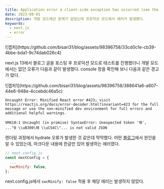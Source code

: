 ```yaml
---
title: Application error a client-side exception has occurred (see the browser console for more information) 에러 해결하기
date: 2023-08-01
description: 개발 모드에선 문제가 없었는데 프로덕션 모드에서 에러가 발생했다.
keywords:
  - next.js
  - error
---
```


<div className="post_img">
  ![캡처](https://github.com/bisari31/blog/assets/98396758/33cd0c1e-cb39-4bbe-bda1-9c74dab026c4)
</div>

next.js 13에서 블로그 글을 포스팅 후 프로덕션 모드로 테스트를 진행했더니 개발 모드에서는 없던 오류가 다음과 같이 발생했다. console 창을 확인해 보니 다음과 같은 경고가 떴다.

<div className="post_img">
  ![캡처1](https://github.com/bisari31/blog/assets/98396758/388641a6-a607-44e6-948e-4ccebdc46a5c)
</div>

`Uncaught Error: Minified React error #423; visit https://reactjs.org/docs/error-decoder.html?invariant=423 for the full message or use the non-minified dev environment for full errors and additional helpful warnings.`

`VM418:1 Uncaught (in promise) SyntaxError: Unexpected token '해', ..."0 \\uB300\해 \\uC54C\"... is not valid JSON`

렌더링 과정에서 hydrate 오류가 발생한 것 같은데 막막했다. 어떤 <a href="https://yiyb-blog.vercel.app/posts/nextjs-contentlayer-blog" target="_blank">블로그</a>에서 원인을 알 수 있었는데, 마크다운 내용에 한글만 있어 발생하는 에러였다.

```js {4}
// next.config.js
const nextConfig = {
  ...
  swcMinify: false,
};
```

next.config.js에서 `swcMinify: false` 적용 후 해당 에러는 발생하지 않았다.
